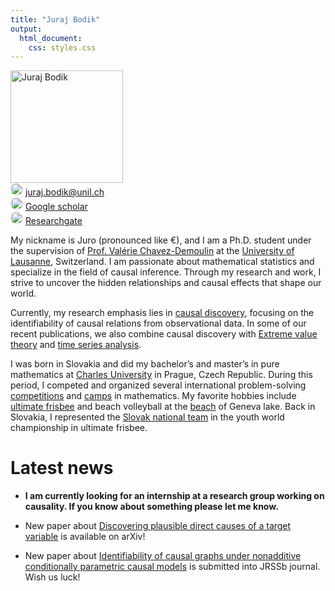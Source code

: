 ---
title: "Juraj Bodik"
output:
  html_document:
    css: styles.css
---

<div class="row">
  <div class="col-md-3">
   <img src="foto.jpg" alt="Juraj Bodik" style="width:180px;">
   <br>
 <img src="email.png" alt="rg" style="width:20px; border-radius:50%;"> [juraj.bodik@unil.ch](juraj.bodik@unil.ch) 
 <br>
 <img src="gs.png" alt="gs" style="width:20px; border-radius:50%;"> [Google scholar](https://scholar.google.com/citations?user=Ip7P8NIAAAAJ&hl=en)
 <br>
 <img src="rg.png" alt="rg" style="width:20px; border-radius:50%;"> [Researchgate](https://www.researchgate.net/profile/Juraj-Bodik)




  </div>
  <div class="col-md-9">

My nickname is Juro (pronounced like €), and I am a Ph.D. student under the supervision of [Prof. Valérie Chavez-Demoulin](https://wp.unil.ch/hecimpact/people/valerie-chavez-demoulin/) at the [University of Lausanne](https://www.unil.ch/hec/en/home.html), Switzerland. I am passionate about mathematical statistics and specialize in the field of causal inference. Through my research and work, I strive to uncover the hidden relationships and causal effects that shape our world.

Currently, my research emphasis lies in [causal discovery](https://towardsdatascience.com/causal-discovery-6858f9af6dcb#:~:text=Causal%20discovery%20aims%20to%20infer,causal%20model%20that%20describes%20it.), focusing on the identifiability of causal relations from observational data. In some of our recent publications, we also combine causal discovery with [Extreme value theory](https://en.wikipedia.org/wiki/Extreme_value_theory) and [time series analysis](https://en.wikipedia.org/wiki/Granger_causality). 

I was born in Slovakia and did my bachelor's and master's in pure mathematics at [Charles University](https://www.mff.cuni.cz/en) in Prague, Czech Republic. During this period, I competed and organized several international problem-solving [competitions](https://www.imc-math.org.uk/?year=2020&item=info) and [camps](https://kms.sk/) in mathematics. My favorite hobbies include [ultimate frisbee](https://www.flyhigh.ultimate.ch/) and beach volleyball at the [beach](https://goo.gl/maps/YQZAVj8VvoEqdKDt6) of Geneva lake. Back in Slovakia, I represented the [Slovak national team](https://wfdf.sport/about-wfdf/member-federations/slovakia/) in the youth world championship in ultimate frisbee.


  </div>
</div>


# Latest news
- **I am currently looking for an internship at a research group working on causality. If you know about something please let me know.** 

- New paper about [Discovering plausible direct causes of a target variable](https://arxiv.org/abs/2112.10858) is available on arXiv!  


- New paper about [Identifiability of causal graphs under nonadditive conditionally parametric causal models](https://arxiv.org/abs/2303.15376) is submitted into JRSSb journal. Wish us luck!

